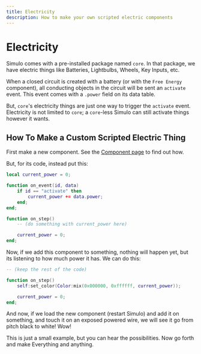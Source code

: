 ```yaml
---
title: Electricity
description: How to make your own scripted electric components
---
```


# Electricity

Simulo comes with a pre-installed package named `core`. In that package, we have electric things like Batteries, Lightbulbs, Wheels, Key Inputs, etc.

When a closed circuit is created with a battery (or with the `Free Energy` component), all conducting objects in the circuit will be sent an `activate` event. This event comes with a `.power` field on its data table.

But, `core`'s electricity things are just one way to trigger the `activate` event. Electricity is not limited to `core`; a `core`-less Simulo can still activate things however it wants.

## How To Make a Custom Scripted Electric Thing

First make a new component. See the [Component page](/api/Component) to find out how.

But, for its code, instead put this:

```lua title="Component code"
local current_power = 0;

function on_event(id, data)
    if id == "activate" then
        current_power += data.power;
    end;
end;

function on_step()
    -- (do something with current_power here)

    current_power = 0;
end;
```

Now, if we add this component to something, nothing will happen yet, but its listening to how much power it has. We can do this:

```lua
-- (keep the rest of the code)

function on_step()
    self:set_color(Color:mix(0x000000, 0xffffff, current_power));

    current_power = 0;
end;
```

And now, if we load the new component (restart Simulo) and add it on something, and touch it on an exposed powered wire, we will see it go from pitch black to white! Wow!

This is just a small example, but you can hear the possibilities. Now go forth and make Everything and anything.
